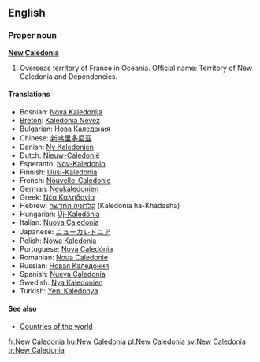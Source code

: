==English==

===Proper noun===
'''[[New]] [[Caledonia]]'''

# Overseas territory of France in Oceania. Official name: Territory of New Caledonia and Dependencies.

====Translations====
*Bosnian: [[Nova Kaledonija]] {{f}}
*[[Breton]]: [[Kaledonia Nevez]]
*Bulgarian: [[Нова Каледония]]
*Chinese: [[新喀里多尼亚]]
*Danish: [[Ny Kaledonien]]
*Dutch: [[Nieuw-Caledonië]]
*Esperanto: [[Nov-Kaledonio]]
*Finnish: [[Uusi-Kaledonia]]
*French: [[Nouvelle-Calédonie]]
*German: [[Neukaledonien]]
*Greek: [[Νέα Καληδονία]] {{f}}
*Hebrew: [[קלדוניה החדשה]] (Kaledonia ha-Khadasha)
*Hungarian: [[Új-Kaledónia]]
*Italian: [[Nuova Caledonia]]
*Japanese: [[ニューカレドニア]]
*Polish: [[Nowa Kaledonia]]
*Portuguese: [[Nova Caledónia]]
*Romanian: [[Noua Caledonie]] {{f}}
*Russian: [[Новая Каледония]]
*Spanish: [[Nueva Caledonia]]
*Swedish: [[Nya Kaledonien]]
*Turkish: [[Yeni Kaledonya]]

====See also====
*[[Countries of the world]]

[[fr:New Caledonia]]
[[hu:New Caledonia]]
[[pl:New Caledonia]]
[[sv:New Caledonia]]
[[tr:New Caledonia]]